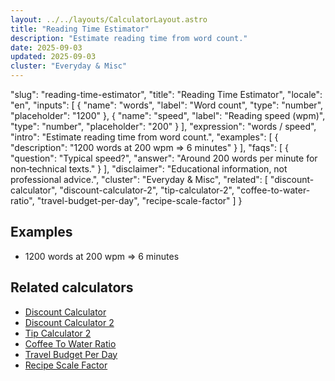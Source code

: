 ```yaml
---
layout: ../../layouts/CalculatorLayout.astro
title: "Reading Time Estimator"
description: "Estimate reading time from word count."
date: 2025-09-03
updated: 2025-09-03
cluster: "Everyday & Misc"
---
```


  "slug": "reading-time-estimator",
  "title": "Reading Time Estimator",
  "locale": "en",
  "inputs": [
    {
      "name": "words",
      "label": "Word count",
      "type": "number",
      "placeholder": "1200"
    },
    {
      "name": "speed",
      "label": "Reading speed (wpm)",
      "type": "number",
      "placeholder": "200"
    }
  ],
  "expression": "words / speed",
  "intro": "Estimate reading time from word count.",
  "examples": [
    {
      "description": "1200 words at 200 wpm ⇒ 6 minutes"
    }
  ],
  "faqs": [
    {
      "question": "Typical speed?",
      "answer": "Around 200 words per minute for non‑technical texts."
    }
  ],
  "disclaimer": "Educational information, not professional advice.",
  "cluster": "Everyday & Misc",
  "related": [
    "discount-calculator",
    "discount-calculator-2",
    "tip-calculator-2",
    "coffee-to-water-ratio",
    "travel-budget-per-day",
    "recipe-scale-factor"
  ]
}

<Calculator schema={schema} />

## Examples

- 1200 words at 200 wpm ⇒ 6 minutes

## Related calculators

- [Discount Calculator](/calculators/discount-calculator/)
- [Discount Calculator 2](/calculators/discount-calculator-2/)
- [Tip Calculator 2](/calculators/tip-calculator-2/)
- [Coffee To Water Ratio](/calculators/coffee-to-water-ratio/)
- [Travel Budget Per Day](/calculators/travel-budget-per-day/)
- [Recipe Scale Factor](/calculators/recipe-scale-factor/)

